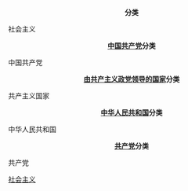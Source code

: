 <div style="text-align:center;">'''[[Category:社會主義組織|社会主义]]分类'''</div>
{{div col|3}}
<categorytree>社会主义</categorytree>
{{div col end}}

<div style="text-align:center;">'''[[:Category:中国共产党|中国共产党]]分类'''</div>
{{div col|3}}
<categorytree>中国共产党</categorytree>
{{div col end}}

<div style="text-align:center;">'''[[:Category:共产主义国家|由共产主义政党领导的国家]]分类'''</div>
{{div col|3}}
<categorytree>共产主义国家</categorytree>
{{div col end}}

<div style="text-align:center;">'''[[:Category:中华人民共和国|中华人民共和国]]分类'''</div>
{{div col|3}}
<categorytree>中华人民共和国</categorytree>
{{div col end}}

<div style="text-align:center;">'''[[:Category:共产党|共产党]]分类'''</div>
{{div col|3}}
<categorytree>共产党</categorytree>
{{div col end}}